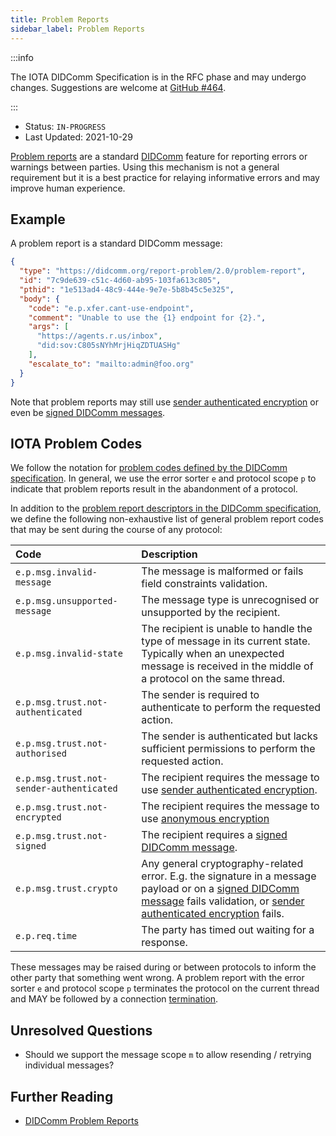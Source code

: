 ```yaml
---
title: Problem Reports
sidebar_label: Problem Reports
---
```


:::info

The IOTA DIDComm Specification is in the RFC phase and may undergo changes. Suggestions are welcome at [GitHub #464](https://github.com/iotaledger/identity.rs/discussions/464).

:::

- Status: `IN-PROGRESS`
- Last Updated: 2021-10-29

[Problem reports](https://identity.foundation/didcomm-messaging/spec/#problem-reports) are a standard [DIDComm](https://identity.foundation/didcomm-messaging/spec/) feature for reporting errors or warnings between parties. Using this mechanism is not a general requirement but it is a best practice for relaying informative errors and may improve human experience.

## Example

A problem report is a standard DIDComm message:

```json
{
  "type": "https://didcomm.org/report-problem/2.0/problem-report",
  "id": "7c9de639-c51c-4d60-ab95-103fa613c805",
  "pthid": "1e513ad4-48c9-444e-9e7e-5b8b45c5e325",
  "body": {
    "code": "e.p.xfer.cant-use-endpoint",
    "comment": "Unable to use the {1} endpoint for {2}.",
    "args": [
      "https://agents.r.us/inbox",
      "did:sov:C805sNYhMrjHiqZDTUASHg"
    ],
    "escalate_to": "mailto:admin@foo.org"
  }
}
```

Note that problem reports may still use [sender authenticated encryption](https://identity.foundation/didcomm-messaging/spec/#sender-authenticated-encryption) or even be [signed DIDComm messages](https://identity.foundation/didcomm-messaging/spec/#didcomm-signed-message).

## IOTA Problem Codes

We follow the notation for [problem codes defined by the DIDComm specification](https://github.com/decentralized-identity/didcomm-messaging/blob/84e5a7c66c87440d39e93df81e4440855273f987/docs/spec-files/problems.md#problem-codes). In general, we use the error sorter `e` and protocol scope `p` to indicate that problem reports result in the abandonment of a protocol. 

In addition to the [problem report descriptors in the DIDComm specification](https://github.com/decentralized-identity/didcomm-messaging/blob/84e5a7c66c87440d39e93df81e4440855273f987/docs/spec-files/problems.md#descriptors), we define the following non-exhaustive list of general problem report codes that may be sent during the course of any protocol:

| Code | Description |
| :--- | :--- |
| `e.p.msg.invalid-message` | The message is malformed or fails field constraints validation. |
| `e.p.msg.unsupported-message` | The message type is unrecognised or unsupported by the recipient. |
| `e.p.msg.invalid-state` | The recipient is unable to handle the type of message in its current state. Typically when an unexpected message is received in the middle of a protocol on the same thread. |
| `e.p.msg.trust.not-authenticated` | The sender is required to authenticate to perform the requested action. | 
| `e.p.msg.trust.not-authorised` | The sender is authenticated but lacks sufficient permissions to perform the requested action. | 
| `e.p.msg.trust.not-sender-authenticated` | The recipient requires the message to use [sender authenticated encryption](https://identity.foundation/didcomm-messaging/spec/#sender-authenticated-encryption). | 
| `e.p.msg.trust.not-encrypted` | The recipient requires the message to use [anonymous encryption](https://identity.foundation/didcomm-messaging/spec/#anonymous-encryption) | 
| `e.p.msg.trust.not-signed` | The recipient requires a [signed DIDComm message](https://identity.foundation/didcomm-messaging/spec/#didcomm-signed-message). | 
| `e.p.msg.trust.crypto` | Any general cryptography-related error. E.g. the signature in a message payload or on a [signed DIDComm message](https://identity.foundation/didcomm-messaging/spec/#didcomm-signed-message) fails validation, or [sender authenticated encryption](https://identity.foundation/didcomm-messaging/spec/#sender-authenticated-encryption) fails. |
| `e.p.req.time` | The party has timed out waiting for a response. |

These messages may be raised during or between protocols to inform the other party that something went wrong. A problem report with the error sorter `e` and protocol scope `p` terminates the protocol on the current thread and MAY be followed by a connection [termination](../protocols/termination.md).

## Unresolved Questions
- Should we support the message scope `m` to allow resending / retrying individual messages?

## Further Reading

- [DIDComm Problem Reports](https://identity.foundation/didcomm-messaging/spec/#problem-reports)
